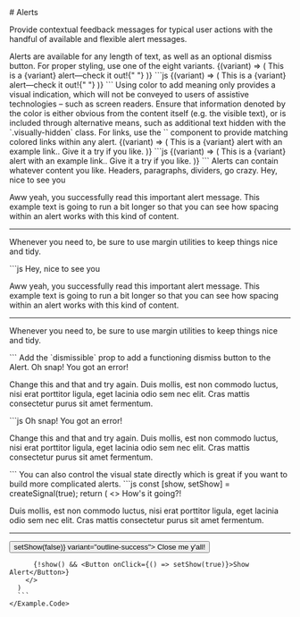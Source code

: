 

<GithubSource name="AlertDocs.mdx" />
# Alerts

<p className="lead">
  Provide contextual feedback messages for typical user actions with the handful
  of available and flexible alert messages.
</p>

<div class="row gy-5 pt-3">


  <Example title="Examples">
    <Example.Intro>
      Alerts are available for any length of text, as well as an optional dismiss button. 
      For proper styling, use one of the eight variants.
    </Example.Intro>
    <Example.Preview>
      <For
        each={[
          "primary",
          "secondary",
          "success",
          "danger",
          "warning",
          "info",
          "light",
          "dark",
        ]}
      >
        {(variant) => (
          <Alert variant={variant}>
            This is a {variant} alert—check it out!{" "}
          </Alert>
        )}
      </For>
    </Example.Preview>
    <Example.Code>
      ```js
      <For
        each={[
          "primary",
          "secondary",
          "success",
          "danger",
          "warning",
          "info",
          "light",
          "dark",
        ]}
      >
        {(variant) => (
          <Alert variant={variant}>
            This is a {variant} alert—check it out!{" "}
          </Alert>
        )}
      </For>
      ```
    </Example.Code>
  </Example>

  <Alert variant="warning">
      Using color to add meaning only provides a visual indication, which will not
      be conveyed to users of assistive technologies – such as screen readers.
      Ensure that information denoted by the color is either obvious from the content
      itself (e.g. the visible text), or is included through alternative means,
      such as additional text hidden with the `.visually-hidden` class.
  </Alert>

  <Example title="Links">
    <Example.Intro>
      For links, use the `<Alert.Link>` component to provide matching
      colored links within any alert.
    </Example.Intro>
    <Example.Preview>
      <For
        each={[
          "primary",
          "secondary",
          "success",
          "danger",
          "warning",
          "info",
          "light",
          "dark",
        ]}
      >
        {(variant) => (
          <Alert variant={variant}>
            This is a {variant} alert with <Alert.Link href="#">an example link.</Alert.Link>. Give it a try if you like.
          </Alert>
        )}
      </For>
    </Example.Preview>
    <Example.Code>
      ```js
      <For
        each={[
          "primary",
          "secondary",
          "success",
          "danger",
          "warning",
          "info",
          "light",
          "dark",
        ]}
      >
        {(variant) => (
          <Alert variant={variant}>
            This is a {variant} alert with <Alert.Link href="#">an example link.</Alert.Link>. Give it a try if you like.
          </Alert>
        )}
      </For>
      ```
    </Example.Code>
  </Example>


  <Example title="Additional content">
    <Example.Intro>
      Alerts can contain whatever content you like. Headers, paragraphs, dividers, go crazy.
    </Example.Intro>
    <Example.Preview>
      <Alert variant="success">
        <Alert.Heading>Hey, nice to see you</Alert.Heading>
        <p>
          Aww yeah, you successfully read this important alert message. This example
          text is going to run a bit longer so that you can see how spacing within an
          alert works with this kind of content.
        </p>
        <hr />
        <p className="mb-0">
          Whenever you need to, be sure to use margin utilities to keep things nice
          and tidy.
        </p>
      </Alert>
    </Example.Preview>
    <Example.Code>
      ```js
      <Alert variant="success">
        <Alert.Heading>Hey, nice to see you</Alert.Heading>
        <p>
          Aww yeah, you successfully read this important alert message. This example
          text is going to run a bit longer so that you can see how spacing within an
          alert works with this kind of content.
        </p>
        <hr />
        <p className="mb-0">
          Whenever you need to, be sure to use margin utilities to keep things nice
          and tidy.
        </p>
      </Alert>
      ```
    </Example.Code>
  </Example>


  <Example title="Dismissing">
    <Example.Intro>
      Add the `dismissible` prop to add a functioning dismiss button to the Alert.
    </Example.Intro>
    <Example.Preview>
      <Alert variant="danger" dismissible>
        <Alert.Heading>Oh snap! You got an error!</Alert.Heading>
        <p>
          Change this and that and try again. Duis mollis, est non commodo
          luctus, nisi erat porttitor ligula, eget lacinia odio sem nec elit.
          Cras mattis consectetur purus sit amet fermentum.
        </p>
      </Alert>
    </Example.Preview>
    <Example.Code>
      ```js
      <Alert variant="danger" dismissible>
        <Alert.Heading>Oh snap! You got an error!</Alert.Heading>
        <p>
          Change this and that and try again. Duis mollis, est non commodo
          luctus, nisi erat porttitor ligula, eget lacinia odio sem nec elit.
          Cras mattis consectetur purus sit amet fermentum.
        </p>
      </Alert>
      ```
    </Example.Code>
  </Example>


  <Example title="Controlling visibility">
    <Example.Intro>
      You can also control the visual state directly which is great if you want to build more complicated alerts.
    </Example.Intro>
    <Example.Preview>
      <ControlledDismissAlert />
    </Example.Preview>
    <Example.Code>
      ```js
      const [show, setShow] = createSignal(true);
      return (
        <>
          <Alert show={show()} variant="success">
            <Alert.Heading>How's it going?!</Alert.Heading>
            <p>
              Duis mollis, est non commodo luctus, nisi erat porttitor ligula, eget
              lacinia odio sem nec elit. Cras mattis consectetur purus sit amet
              fermentum.
            </p>
            <hr />
            <div className="d-flex justify-content-end">
              <Button onClick={() => setShow(false)} variant="outline-success">
                Close me y'all!
              </Button>
            </div>
          </Alert>

          {!show() && <Button onClick={() => setShow(true)}>Show Alert</Button>}
        </>
      )
      ```
    </Example.Code>
  </Example>

  <AlertApi />

</div>
